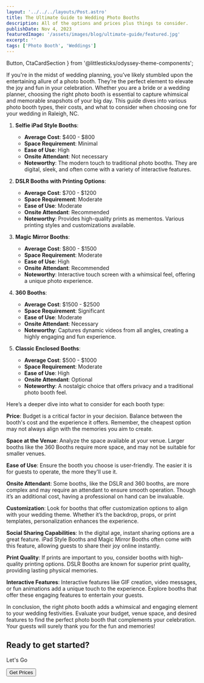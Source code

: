 ```yaml
---
layout: '../../../layouts/Post.astro'
title: The Ultimate Guide to Wedding Photo Booths
description: All of the options and prices plus things to consider.
publishDate: Nov 4, 2023
featuredImage: '/assets/images/blog/ultimate-guide/featured.jpg'
excerpt: ''
tags: ['Photo Booth', 'Weddings']
---
```

  Button,
  CtaCardSection
} from '@littlesticks/odyssey-theme-components';


If you're in the midst of wedding planning, you’ve likely stumbled upon the entertaining allure of a photo booth. They’re the perfect element to elevate the joy and fun in your celebration. Whether you are a bride or a wedding planner, choosing the right photo booth is essential to capture whimsical and memorable snapshots of your big day. This guide dives into various photo booth types, their costs, and what to consider when choosing one for your wedding in Raleigh, NC.

1. **Selfie iPad Style Booths**:
    - **Average Cost**: $400 - $800
    - **Space Requirement**: Minimal
    - **Ease of Use**: High
    - **Onsite Attendant**: Not necessary
    - **Noteworthy**: The modern touch to traditional photo booths. They are digital, sleek, and often come with a variety of interactive features.

2. **DSLR Booths with Printing Options**:
    - **Average Cost**: $700 - $1200
    - **Space Requirement**: Moderate
    - **Ease of Use**: Moderate
    - **Onsite Attendant**: Recommended
    - **Noteworthy**: Provides high-quality prints as mementos. Various printing styles and customizations available.

3. **Magic Mirror Booths**:
    - **Average Cost**: $800 - $1500
    - **Space Requirement**: Moderate
    - **Ease of Use**: High
    - **Onsite Attendant**: Recommended
    - **Noteworthy**: Interactive touch screen with a whimsical feel, offering a unique photo experience.

4. **360 Booths**:
    - **Average Cost**: $1500 - $2500
    - **Space Requirement**: Significant
    - **Ease of Use**: Moderate
    - **Onsite Attendant**: Necessary
    - **Noteworthy**: Captures dynamic videos from all angles, creating a highly engaging and fun experience.

5. **Classic Enclosed Booths**:
    - **Average Cost**: $500 - $1000
    - **Space Requirement**: Moderate
    - **Ease of Use**: High
    - **Onsite Attendant**: Optional
    - **Noteworthy**: A nostalgic choice that offers privacy and a traditional photo booth feel.

Here’s a deeper dive into what to consider for each booth type:

**Price**: 
Budget is a critical factor in your decision. Balance between the booth's cost and the experience it offers. Remember, the cheapest option may not always align with the memories you aim to create.

**Space at the Venue**: 
Analyze the space available at your venue. Larger booths like the 360 Booths require more space, and may not be suitable for smaller venues.

**Ease of Use**:
Ensure the booth you choose is user-friendly. The easier it is for guests to operate, the more they'll use it.

**Onsite Attendant**:
Some booths, like the DSLR and 360 booths, are more complex and may require an attendant to ensure smooth operation. Though it’s an additional cost, having a professional on hand can be invaluable.

**Customization**:
Look for booths that offer customization options to align with your wedding theme. Whether it’s the backdrop, props, or print templates, personalization enhances the experience.

**Social Sharing Capabilities**:
In the digital age, instant sharing options are a great feature. iPad Style Booths and Magic Mirror Booths often come with this feature, allowing guests to share their joy online instantly.

**Print Quality**:
If prints are important to you, consider booths with high-quality printing options. DSLR Booths are known for superior print quality, providing lasting physical memories.

**Interactive Features**:
Interactive features like GIF creation, video messages, or fun animations add a unique touch to the experience. Explore booths that offer these engaging features to entertain your guests.

In conclusion, the right photo booth adds a whimsical and engaging element to your wedding festivities. Evaluate your budget, venue space, and desired features to find the perfect photo booth that complements your celebration. Your guests will surely thank you for the fun and memories!

<CtaCardSection background="var(--theme-surface-1)" color="var(--theme-on-surface-2)">
    <h2>Ready to get started?</h2>
    <p>Let's Go</p>
    <Button href="https://popstar-photo-booths.checkcherry.com/reservation/" customIcon>
    Get Prices
    <Fragment slot="icon">
      <Icon name="ic:baseline-chevron-right"/>
    </Fragment>
    </Button>
</CtaCardSection>
